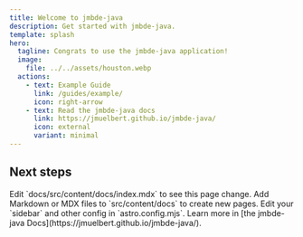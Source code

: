 ```yaml
---
title: Welcome to jmbde-java
description: Get started with jmbde-java.
template: splash
hero:
  tagline: Congrats to use the jmbde-java application!
  image:
    file: ../../assets/houston.webp
  actions:
    - text: Example Guide
      link: /guides/example/
      icon: right-arrow
    - text: Read the jmbde-java docs
      link: https://jmuelbert.github.io/jmbde-java/
      icon: external
      variant: minimal
---
```



## Next steps

<CardGrid stagger>
	<Card title="Update content" icon="pencil">
		Edit `docs/src/content/docs/index.mdx` to see this page change.
	</Card>
	<Card title="Add new content" icon="add-document">
		Add Markdown or MDX files to `src/content/docs` to create new pages.
	</Card>
	<Card title="Configure your site" icon="setting">
		Edit your `sidebar` and other config in `astro.config.mjs`.
	</Card>
	<Card title="Read the docs" icon="open-book">
		Learn more in [the jmbde-java Docs](https://jmuelbert.github.io/jmbde-java/).
	</CardGrid>